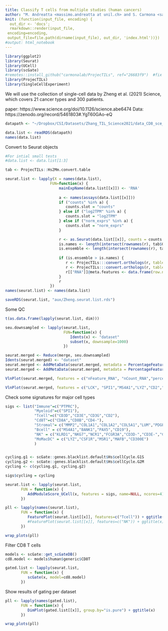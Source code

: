 ```yaml
---
title: Classify T cells from multiple studies (human cancers)
author: "M. Andreatta <massimo.andreatta at unil.ch> and S. Carmona <santiago.carmona at unil.ch>"
knit: (function(input_file, encoding) {
  out_dir <- 'docs';
  rmarkdown::render(input_file,
 encoding=encoding,
 output_file=file.path(dirname(input_file), out_dir, 'index.html'))})
#output: html_notebook
---
```


```r
library(ggplot2)
library(Seurat)
library(UCell)
library(scGate)
#remotes::install_github("carmonalab/ProjecTILs", ref="26683f9")  #fix commit, for reproducibility
library(ProjecTILs)
library(SingleCellExperiment)
```


We will use the collection of single-cell data by Zheng et al. (2021) Science, which covers 21 cancer types and 300 patients.

paper: https://www.science.org/doi/10.1126/science.abe6474
Data: https://zenodo.org/record/5461803#.YgT60GAo-eQ

```r
datapath <- "~/Dropbox/CSI/Datasets/Zhang_TIL_Science2021/data_CD8_sce_list.rds"

data.list <- readRDS(datapath)
names(data.list)
```

Convert to Seurat objects
```r
#For intial small tests
#data.list <- data.list[1:3]

tab <- ProjecTILs::Hs2Mm.convert.table

seurat.list <- lapply(X = names(data.list),  
                    FUN=function(x) {
                        mainExpName(data.list[[x]]) <- 'RNA'
                        
                        a <- names(assays(data.list[[x]]))
                        if ("counts" %in% a) {
                           counts.slot = "counts"
                        } else if ("log2TPM" %in% a) {
                           counts.slot = "log2TPM"
                        } else if ("norm_exprs" %in% a) {
                           counts.slot = "norm_exprs" 
                        }  

                        r <- as.Seurat(data.list[[x]], counts = counts.slot, data = "norm_exprs", project=x)
                        is.names <- length(intersect(rownames(r), tab$Gene.HS))
                        is.ensemble <- length(intersect(rownames(r), tab$Gene.stable.ID.HS))
                        
                        if (is.ensemble > is.names) {
                           r <- ProjecTILs:::convert.orthologs(r, table=tab, from="Gene.stable.ID.HS", to="Gene.HS", slot="counts")
                           r <- ProjecTILs:::convert.orthologs(r, table=tab, from="Gene.stable.ID.HS", to="Gene.HS", slot="data")
                           r[["RNA"]]@meta.features <- data.frame(row.names = rownames(r[["RNA"]]))
                        }
                        r
                    })
names(seurat.list) <- names(data.list)
```

```r
saveRDS(seurat.list, "aux/Zheng.seurat.list.rds")
```

Some QC
```r
t(as.data.frame(lapply(seurat.list, dim)))

seu.downsampled <- lapply(seurat.list,
                          FUN=function(x) {
                             Idents(x) <- "dataset"
                             subset(x, downsample=1000)
                          })

seurat.merged <- Reduce(merge, seu.downsampled)
Idents(seurat.merged) <- "dataset"
seurat.merged <- AddMetaData(seurat.merged, metadata = PercentageFeatureSet(seurat.merged, pattern = "^RP[LS]"), col.name = "percent.ribo")
seurat.merged <- AddMetaData(seurat.merged, metadata = PercentageFeatureSet(seurat.merged, pattern = "^MT-"), col.name = "percent.mito")

VlnPlot(seurat.merged, features = c("nFeature_RNA", "nCount_RNA","percent.ribo","percent.mito"), ncol = 2, pt.size=0)

VlnPlot(seurat.merged, features = c("LCK", "SPI1","MS4A1","LYZ","CD2","CD3E","CD3G","CD8A","NCAM1"), pt.size=0, stack = T, flip=T)
```


Check some signatures for major cell types
```r
sigs <- list("Immune"=c("PTPRC"),
             "Myeloid"=c("SPI1"),
             "Tcell"=c("CD3D","CD3E","CD3G","CD2"),
             "Cd8T"=c("CD8A","CD8B","CD4-"),
             "Stromal"= c("MMP2","COL1A1","COL1A2","COL5A1","LUM","PDGFRA"),
             "Bcell" = c("MS4A1","BANK1","PAX5","CD19"),
             "NK" = c("KLRD1","NKG7","NCR1","FCGR3A","CD3D-","CD3E-","CD3G-"),
             "MoMacDC" = c("LYZ","CSF1R","MSR1","MAFB","CD300E")
             )


cycling.g1 <- scGate::genes.blacklist.default$Hs$cellCycle.G1S
cycling.g2 <- scGate::genes.blacklist.default$Hs$cellCycle.G2M
cycling <- c(cycling.g1, cycling.g2)

sigs$cycling = cycling

seurat.list <- lapply(seurat.list,
       FUN = function(x) {
          AddModuleScore_UCell(x, features = sigs, name=NULL, ncores=4)
       })

```

```r
pll <- lapply(names(seurat.list),
       FUN = function(x) {
          FeaturePlot(seurat.list[[x]], features=c("Tcell")) + ggtitle(x)
          #FeaturePlot(seurat.list[[x]], features=c("NK")) + ggtitle(x)
       })

wrap_plots(pll)

```
Filter CD8 T cells
```r
models <- scGate::get_scGateDB()
cd8.model <- models$human$generic$CD8T

gated.list <- lapply(seurat.list,
       FUN = function(x) {
          scGate(x, model=cd8.model)
       })
```

Show results of gating per dataset
```r
pll <- lapply(names(gated.list),
       FUN = function(x) {
          DimPlot(gated.list[[x]], group.by="is.pure") + ggtitle(x)
       })

wrap_plots(pll)

```

